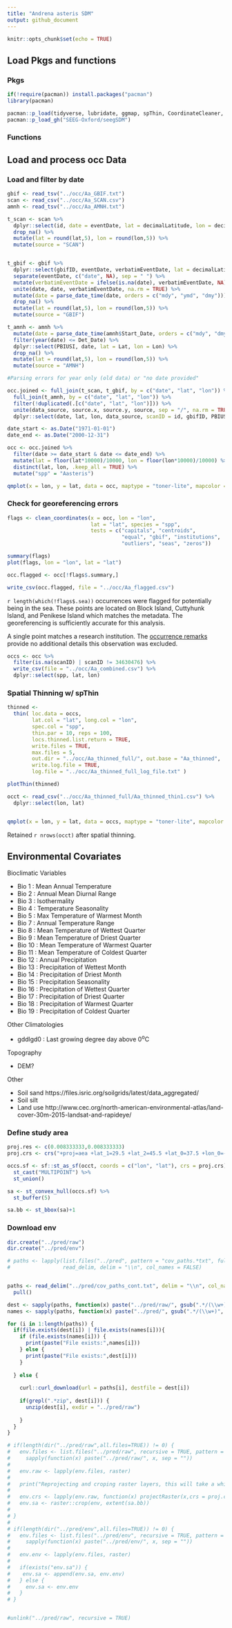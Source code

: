 ```yaml
---
title: "Andrena asteris SDM"
output: github_document
---
```


```r
knitr::opts_chunk$set(echo = TRUE)
```

## Load Pkgs and functions

### Pkgs

```r
if(!require(pacman)) install.packages("pacman")
library(pacman)

pacman::p_load(tidyverse, lubridate, ggmap, spThin, CoordinateCleaner, curl, raster, sf)
pacman::p_load_gh("SEEG-Oxford/seegSDM")
```

### Functions


## Load and process occ Data

### Load and filter by date

```r
gbif <- read_tsv("../occ/Aa_GBIF.txt")
scan <- read_csv("../occ/Aa_SCAN.csv")
amnh <- read_tsv("../occ/Aa_AMNH.txt")

t_scan <- scan %>% 
  dplyr::select(id, date = eventDate, lat = decimalLatitude, lon = decimalLongitude) %>% 
  drop_na() %>% 
  mutate(lat = round(lat,5), lon = round(lon,5)) %>%
  mutate(source = "SCAN")


t_gbif <- gbif %>% 
  dplyr::select(gbifID, eventDate, verbatimEventDate, lat = decimalLatitude, lon = decimalLongitude) %>% 
  separate(eventDate, c("date", NA), sep = " ") %>% 
  mutate(verbatimEventDate = ifelse(is.na(date), verbatimEventDate, NA)) %>% 
  unite(date, date, verbatimEventDate, na.rm = TRUE) %>% 
  mutate(date = parse_date_time(date, orders = c("mdy", "ymd", "dmy"))) %>% 
  drop_na() %>% 
  mutate(lat = round(lat,5), lon = round(lon,5)) %>%
  mutate(source = "GBIF")

t_amnh <- amnh %>% 
  mutate(date = parse_date_time(amnh$Start_Date, orders = c("mdy", "dmy"))) %>%
  filter(year(date) <= Det_Date) %>%    
  dplyr::select(PBIUSI, date, lat = Lat, lon = Lon) %>% 
  drop_na() %>% 
  mutate(lat = round(lat,5), lon = round(lon,5)) %>%
  mutate(source = "AMNH")

#Parsing errors for year only (old data) or "no date provided"

occ.joined <- full_join(t_scan, t_gbif, by = c("date", "lat", "lon")) %>% 
  full_join(t_amnh, by = c("date", "lat", "lon")) %>%
  filter(!duplicated(.[c("date", "lat", "lon")])) %>% 
  unite(data_source, source.x, source.y, source, sep = "/", na.rm = TRUE) %>% 
  dplyr::select(date, lat, lon, data_source, scanID = id, gbifID, PBIUSI)

date_start <- as.Date("1971-01-01")
date_end <- as.Date("2000-12-31")

occ <- occ.joined %>% 
  filter(date >= date_start & date <= date_end) %>%
  mutate(lat = floor(lat*10000)/10000, lon = floor(lon*10000)/10000) %>% 
  distinct(lat, lon, .keep_all = TRUE) %>% 
  mutate("spp" = "Aasteris")

qmplot(x = lon, y = lat, data = occ, maptype = "toner-lite", mapcolor = "bw", source = "stamen", force = T)
```

### Check for georeferencing errors

```r
flags <- clean_coordinates(x = occ, lon = "lon", 
                           lat = "lat", species = "spp",
                           tests = c("capitals", "centroids", 
                                     "equal", "gbif", "institutions", 
                                     "outliers", "seas", "zeros"))

summary(flags)
plot(flags, lon = "lon", lat = "lat")

occ.flagged <- occ[!flags$.summary,]

write_csv(occ.flagged, file = "../occ/Aa_flagged.csv")
```

`r length(which(!flags$.sea))` occurrences were flagged for potentially being in the sea. These points are located on Block Island, Cuttyhunk Island, and Penikese Island which matches the metadata. The georeferencing is sufficiently accurate for this analysis. 

A single point matches a research institution. The [occurrence remarks](https://bugguide.net/node/view/370287) provide no additional details this observation was excluded.

```r
occs <- occ %>% 
  filter(is.na(scanID) | scanID != 34630476) %>% 
  write_csv(file = "../occ/Aa_combined.csv") %>% 
  dplyr::select(spp, lat, lon)
```


### Spatial Thinning w/ spThin

```r
thinned <-
  thin( loc.data = occs, 
        lat.col = "lat", long.col = "lon", 
        spec.col = "spp", 
        thin.par = 10, reps = 100, 
        locs.thinned.list.return = TRUE, 
        write.files = TRUE, 
        max.files = 5, 
        out.dir = "../occ/Aa_thinned_full/", out.base = "Aa_thinned", 
        write.log.file = TRUE,
        log.file = "../occ/Aa_thinned_full_log_file.txt" )

plotThin(thinned)
```

```r
occt <- read_csv("../occ/Aa_thinned_full/Aa_thinned_thin1.csv") %>% 
  dplyr::select(lon, lat)


qmplot(x = lon, y = lat, data = occs, maptype = "toner-lite", mapcolor = "bw", source = "stamen", force = T)

```

Retained `r nrows(occt)` after spatial thinning.

## Environmental Covariates

Bioclimatic Variables

  - Bio 1 : Mean Annual Temperature
  - Bio 2 : Annual Mean Diurnal Range
  - Bio 3 : Isothermality 
  - Bio 4 : Temperature Seasonality
  - Bio 5 : Max Temperature of Warmest Month
  - Bio 7 : Annual Temperature Range
  - Bio 8 : Mean Temperature of Wettest Quarter
  - Bio 9 : Mean Temperature of Driest Quarter
  - Bio 10 : Mean Temperature of Warmest Quarter
  - Bio 11 : Mean Temperature of Coldest Quarter
  - Bio 12 : Annual Precipitation
  - Bio 13 : Precipitation of Wettest Month
  - Bio 14 : Precipitation of Driest Month
  - Bio 15 : Precipitation Seasonality
  - Bio 16 : Precipitation of Wettest Quarter
  - Bio 17 : Precipitation of Driest Quarter
  - Bio 18 : Precipitation of Warmest Quarter
  - Bio 19 : Precipitation of Coldest Quarter

Other Climatologies
  
  - gddlgd0 : Last growing degree day above 0^o^C
  

Topography

  - DEM?

Other 

  - Soil sand https://files.isric.org/soilgrids/latest/data_aggregated/ 
  - Soil silt
  - Land use http://www.cec.org/north-american-environmental-atlas/land-cover-30m-2015-landsat-and-rapideye/

### Define study area

```r
proj.res <- c(0.008333333,0.008333333)
proj.crs <- crs("+proj=aea +lat_1=29.5 +lat_2=45.5 +lat_0=37.5 +lon_0=-96 +x_0=0 +y_0=0 +ellps=GRS80 +datum=WGS84 +units=m +no_defs")

occs.sf <- sf::st_as_sf(occt, coords = c("lon", "lat"), crs = proj.crs) %>% 
  st_cast("MULTIPOINT") %>% 
  st_union()

sa <- st_convex_hull(occs.sf) %>% 
  st_buffer(5)

sa.bb <- st_bbox(sa)+1
```

### Download env
```r

dir.create("../pred/raw")
dir.create("../pred/env")

# paths <- lapply(list.files("../pred", pattern = "cov_paths.*txt", full.names = TRUE), 
#                 read_delim, delim = "\\n", col_names = FALSE)


paths <- read_delim("../pred/cov_paths_cont.txt", delim = "\\n", col_names = FALSE) %>% 
  pull()

dest <- sapply(paths, function(x) paste("../pred/raw/", gsub(".*/(\\w+)", "\\1", x), sep = ""))
names <- sapply(paths, function(x) paste("../pred/", gsub(".*/(\\w+)", "\\1", x), sep = ""))

for (i in 1:length(paths)) {
  if(file.exists(dest[i]) | file.exists(names[i])){
    if (file.exists(names[i])) {
      print(paste("File exists:",names[i]))
    } else {
      print(paste("File exists:",dest[i]))
    }
    
  } else {
    
    curl::curl_download(url = paths[i], destfile = dest[i])
    
    if(grepl(".*zip", dest[i])) {
      unzip(dest[i], exdir = "../pred/raw")
      
    }
  }
}

# if(length(dir("../pred/raw",all.files=TRUE)) != 0) {
#   env.files <- list.files("../pred/raw", recursive = TRUE, pattern = ".*tif$") %>% 
#     sapply(function(x) paste("../pred/raw/", x, sep = ""))
#   
#   env.raw <- lapply(env.files, raster)
#   
#   print("Reprojecting and croping raster layers, this will take a while...")
#   
#   env.crs <- lapply(env.raw, function(x) projectRaster(x,crs = proj.crs, res = proj.res))
#   env.sa <- raster::crop(env, extent(sa.bb))
#   
# }  
# 
# if(length(dir("../pred/env",all.files=TRUE)) != 0) {
#   env.files <- list.files("../pred/env", recursive = TRUE, pattern = ".*tif$") %>% 
#     sapply(function(x) paste("../pred/env/", x, sep = ""))
#   
#   env.env <- lapply(env.files, raster)
#   
#   if(exists("env.sa")) {
#    env.sa <- append(env.sa, env.env)
#   } else {
#     env.sa <- env.env
#   }
# }


#unlink("../pred/raw", recursive = TRUE)
```

